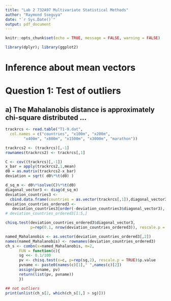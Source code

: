 ```yaml
---
title: "Lab 2 732A97 Multivariate Statistical Methods"
author: "Raymond Sseguya"
date: "`r Sys.Date()`"
output: pdf_document
---
```


```r
knitr::opts_chunk$set(echo = TRUE, message = FALSE, warning = FALSE)

library(dplyr); library(ggplot2)
```


# Inference about mean vectors


# Question 1: Test of outliers

## a) The Mahalanobis distance is approximately chi-square distributed ...
```r
trackrcs <- read.table("T1-9.dat",
  col.names = c("countries", "x100m", "x200m", 
        "x400m", "x800m", "x1500m", "x3000m", "marathon"))

trackrcs2 <- (trackrcs)[,-1]
rownames(trackrcs2) <- trackrcs[,1]

C <- cov((trackrcs)[,-1])
x_bar = apply(trackrcs2,1,mean)
d0 = as.matrix(trackrcs2-x_bar)
deviation = sqrt( d0%*%t(d0) )

d_sq_m <- d0%*%solve(C)%*%t(d0)
diagonal_vector3 <- diag(d_sq_m)
deviation_countries3 <- 
  cbind.data.frame(countries = as.vector(trackrcs[,1]),diagonal_vector3)
deviation_countries_ordered3 <-  
   deviation_countries3[order(-deviation_countries3$diagonal_vector3), ]
# deviation_countries_ordered3[1:5,]

chisq.test(deviation_countries_ordered3$diagonal_vector3,
           p=rep(0.1, nrow(deviation_countries_ordered3)), rescale.p = TRUE )

named_Mahalanobis <- as.vector(deviation_countries_ordered3[,2])
names(named_Mahalanobis) <- rownames(deviation_countries_ordered3)
ch_s <- combn(x=named_Mahalanobis, m=2,
      FUN = function(c){
      sg <<- 0.1/100
      pv <- chisq.test(x=c, p=rep(sg,2), rescale.p = TRUE)$p.value 
      pvname <- paste0(names(c)[1]," ",names(c)[2])
      assign(pvname, pv)
      return(list(pv, pvname))
      }) 

## not outliers
print(unlist(ch_s[2, which(ch_s[1,] > sg)]))
```


